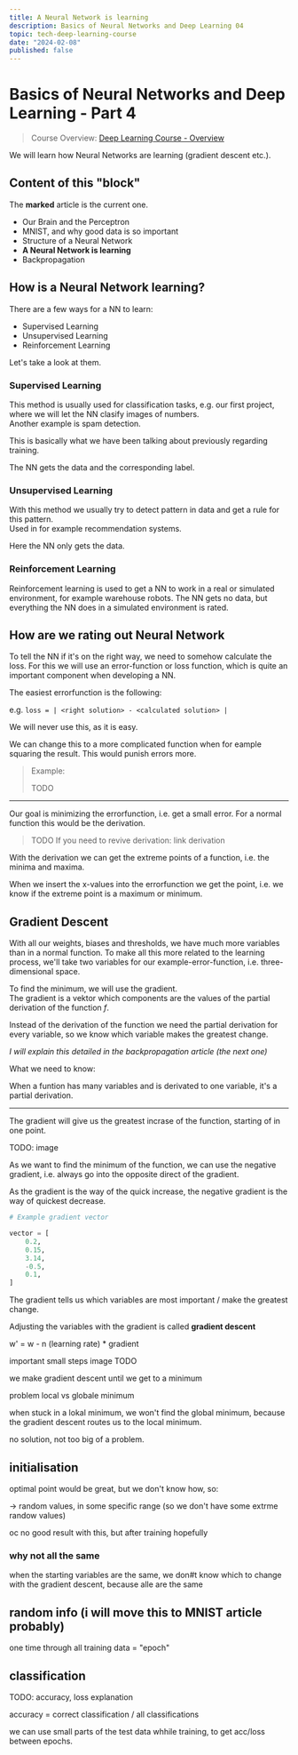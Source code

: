 ```yaml
---
title: A Neural Network is learning
description: Basics of Neural Networks and Deep Learning 04
topic: tech-deep-learning-course
date: "2024-02-08"
published: false
---
```


# Basics of Neural Networks and Deep Learning - Part 4

> Course Overview: [Deep Learning Course - Overview](/blog/deep-learning-course)

We will learn how Neural Networks are learning (gradient descent etc.).

## Content of this "block"
The **marked** article is the current one.

- Our Brain and the Perceptron
- MNIST, and why good data is so important
- Structure of a Neural Network
- **A Neural Network is learning**
- Backpropagation

## How is a Neural Network learning?

There are a few ways for a NN to learn:
 - Supervised Learning
 - Unsupervised Learning
 - Reinforcement Learning

Let's take a look at them.

### Supervised Learning

This method is usually used for classification tasks, 
e.g. our first project, where we will let the NN clasify images of numbers.  
Another example is spam detection.

This is basically what we have been talking about previously regarding training.

The NN gets the data and the corresponding label.

### Unsupervised Learning

With this method we usually try to detect pattern in data 
and get a rule for this pattern.  
Used in for example recommendation systems.

Here the NN only gets the data.

### Reinforcement Learning

Reinforcement learning is used to get a NN to work in a real or simulated environment,
for example warehouse robots.
The NN gets no data, but everything the NN does in a simulated environment is rated.


## How are we rating out Neural Network

To tell the NN if  it's on the right way, we need to somehow calculate the loss.
For this we will use an error-function or loss function, which is quite an important component when developing a NN.

The easiest errorfunction is the following:

e.g. `loss = | <right solution> - <calculated solution> |`

We will never use this, as it is easy.

We can change this to a more complicated function when for eample squaring the result.
This would punish errors more.

> Example:
> 
> TODO

---

Our goal is minimizing the errorfunction, i.e. get a small error.
For a normal function this would be the derivation.

> TODO If you need to revive derivation: link derivation

With the derivation we can get the extreme points of a function, 
i.e. the minima and maxima.

When we insert the x-values into the errorfunction we get the point,
i.e. we know if the extreme point is a maximum or minimum.

## Gradient Descent

With all our weights, biases and thresholds, we have much more variables than in a normal function.
To make all this more related to the learning process, 
we'll take two variables for our example-error-function, 
i.e. three-dimensional space.

To find the minimum, we will use the gradient.  
The gradient is a vektor which components are the values 
of the partial derivation of the function *f*.

Instead of the derivation of the function we need the partial derivation for every variable,
so we know which variable makes the greatest change.

*I will explain this detailed in the backpropagation article (the next one)*

What we need to know:

When a funtion has many variables and is derivated to one variable, it's a partial derivation.

---

The gradient will give us the greatest incrase of the function, starting of in one point.

TODO: image

As we want to find the minimum of the function, we can use the negative gradient,
i.e. always go into the opposite direct of the gradient.

As the gradient is the way of the quick increase, the negative gradient is the way of quickest decrease.

```python
# Example gradient vector

vector = [
    0.2,
    0.15,
    3.14,
    -0.5,
    0.1,
]
```

The gradient tells us which variables are most important / make the greatest change.

Adjusting the variables with the gradient is called **gradient descent**

w' = w - n (learning rate) * gradient

important small steps image TODO

we make gradient descent until we get to a minimum

problem local vs globale minimum

when stuck in a lokal minimum, we won't find the global minimum, because the gradient descent routes us to the local minimum.

no solution, not too big of a problem.

## initialisation

optimal point would be great, but we don't know how, so:

-> random values, in some specific range (so we don't have some extrme randow values)

oc no good result with this, but after training hopefully

### why not all the same

when the starting variables are the same, we don#t know which to change with the gradient descent, because alle are the same

## random info (i will move this to MNIST article probably)

one time through all training data = "epoch"


## classification
TODO: accuracy, loss explanation

accuracy = correct classification / all classifications

we can use small parts of the test data whhile training, to get acc/loss between epochs.